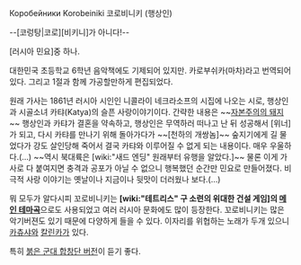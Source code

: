 Коробейники
Korobeiniki
코로비니키 (행상인)

--[코렁탕|코로][비키니]가 아니다!--

[러시아 민요]중 하나.

대한민국 초등학교 6학년 음악책에도 기제되어 있지만. 카로부쉬카(마차)라고 번역되어있다. 그리고 1절과 함께 가공할만하게 편집되었다.

원래 가사는 1861년 러시아 시인인 니콜라이 네크라소프의 시집에 나오는 시로, 행상인과 시골소녀 카탸(Katya)의 슬픈 사랑이야기이다. 간략한 내용은 ~~[[자본주의의 돼지]]~~ 행상인과 카탸가 결혼을 약속하고, 행상인은 무역하러 떠나고 난 뒤 성공해서 [위너]가 되고, 다시 카탸를 만나기 위해 돌아가다가 ~~[천하의 개쌍놈]~~ 숲지기에게 길 물었다가 강도 살인당해 죽어서 결국 카탸와 이루어질 수 없게 되는 내용이다. 매우 우울하다.(…) ~~역시 북대륙은 [wiki:"새드 엔딩" 원래부터 유행을 알았다.]~~ 물론 이게 가사로 다 붙여지면 충격과 공포가 아닐 수 없으니 행복했던 순간만 민요로 만들어졌다. 비극적 사랑 이야기는 옛날이나 지금이나 뒷맛이 더러웠나 보다.(…) 

뭐 모두가 알다시피 꼬로비니키는 '''[wiki:"테트리스" 구 소련의 위대한 건설 게임]의 [http://www.youtube.com/watch?v=NmCCQxVBfyM 메인 테마곡]'''으로도 사용되었고 여러 러시아 문화에도 많이 등장한다. 꼬로비니키는 많은 악기버젼도 있기 때문에 다양하게 들을 수 있다. 이자리를 위협하는 노래가 두개 있으니 [[카츄샤]]와 [[칼린카]]가 있다.

특히 [http://www.youtube.com/watch?v=W80xBX0jK-c 붉은 군대 합창단 버전]이 듣기 좋다.
